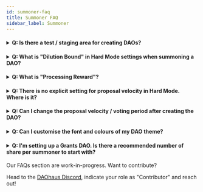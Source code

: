 ```yaml
---
id: summoner-faq
title: Summoner FAQ
sidebar_label: Summoner
---
```


  <h4><details>
  
  <summary>Q: Is there a test / staging area for creating DAOs?</summary>
  
<p>&nbsp;</p>
  
A: Yes, DAOhaus is on Rinkeby and Kovan. It is also really cheap to test on xDAI.
  
  </details></h4>
  
   <h4><details>
  
  <summary>Q: What is "Dilution Bound" in Hard Mode settings when summoning a DAO?</summary>
  
<p>&nbsp;</p>
  
A: Dilution bound is a mechanism to handle edge cases where many members RageQuit, increasing the dilution of non-ragequit members. 
This hasn't been used before, but 3 is usually good.
  
  </details></h4>
  
  <h4><details>
  
  <summary>Q: What is "Processing Reward"?</summary>
  
<p>&nbsp;</p>
  
A: The processing reward is a mechanism to incentivize members to actively process proposals and keep the proposal funnel clear.   
  
  </details></h4>
  
  
 <h4><details>

  <summary>Q: There is no explicit setting for proposal velocity in Hard Mode. Where is it?</summary>

<p>&nbsp;</p>

A: In Hard Mode, the voting period is equal to the proposal velocity.  So, at a default of 7200 seconds, it is 2 hours. If mutiple proposals are submitted at the same time, one proposal will enter into voting every 2 hours (first in, first out).  Therefore, with a shorter voting period you raise the upper limit for proposal velocity in your DAO.  

  </details></h4>
  
  <h4><details>

  <summary>Q: Can I change the proposal velocity / voting period after creating the DAO?</summary>
  
  <p>&nbsp;</p>
  
  A: Unfortunately, no. The alternative would be to upgrade your DAO, clone the members / shares and transfer the balances over to the new DAO.

  </details></h4>

  <h4><details>

  <summary>Q: Can I customise the font and colours of my DAO theme?</summary>
  
  <p>&nbsp;</p>
  
  A: Yes, you can customise the font and colours of your DAO theme through the "Custom Theme" app 

  </details></h4>

  <h4><details>

  <summary>Q: I'm setting up a Grants DAO. Is there a recommended number of share per summoner to start with?</summary>
  
  <p>&nbsp;</p>
  
  A: An arbitrary rule of thumb is to have more than 1, so keeping it to 10 would be a good start. 

  It is also helpful to set a minimum / maximum for members, as well as loot for whales. For instance, if 1 share is estimted to be 0.1 ETH, each member can have minimum 10, maximum 100 shares.

  For whales who want to add more than 10 ETH (i.e. >100 shares), they would be allocated loot instead of shares. 

  This makes the DAO fair and functional for members, and whales.

  </details></h4>


Our FAQs section are work-in-progress. Want to contribute? 

Head to the [DAOhaus Discord](https://discord.gg/bUd7HqMx), indicate your role as "Contributor" and reach out! 
